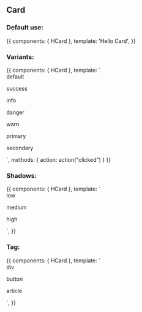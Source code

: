 
<Meta title="Design System/Atoms/Card" component={HCard} />

## Card

### Default use:

<Canvas>
  <Story name="Default use">
    {{
        components: { HCard },
        template: '<h-card>Hello Card</h-card>',
    }}
  </Story>
</Canvas>

### Variants:

<Canvas>
  <Story name="Variants">
    {{
        components: { HCard },
        template: `
        <div>
          <h-card elevation="low" variant="default">default</h-card>
          <p />
          <h-card elevation="low" variant="success">success</h-card>
          <p />
          <h-card elevation="low" variant="info">info</h-card>
          <p />
          <h-card elevation="low" variant="danger">danger</h-card>
          <p />
          <h-card elevation="low" variant="warn">warn</h-card>
          <p />
          <h-card elevation="low" variant="primary">primary</h-card>
          <p />
          <h-card elevation="low" variant="secondary">secondary</h-card>
          <p />
        </div>
        `,
        methods: { action: action("clicked") }
    }}
  </Story>
</Canvas>

### Shadows:

<Canvas>
  <Story name="Shadows">
    {{
        components: { HCard },
        template: `
        <div>
          <h-card elevation="low">low</h-card>
          <p />
          <h-card elevation="medium">medium</h-card>
          <p />
          <h-card elevation="high">high</h-card>
        </div>
        `,
    }}
  </Story>
</Canvas>

### Tag:

<Canvas>
  <Story name="Tag">
    {{
        components: { HCard },
        template: `
        <div>
          <h-card tag="div">div</h-card>
          <p />
          <h-card tag="button">button</h-card>
          <p />
          <h-card tag="article">article</h-card>
        </div>
        `,
    }}
  </Story>
</Canvas>

<ArgsTable of={HCard} />

